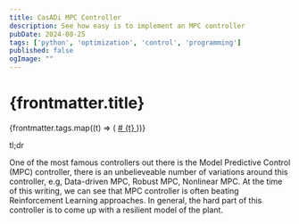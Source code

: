 ```yaml
---
title: CasADi MPC Controller
description: See how easy is to implement an MPC controller
pubDate: 2024-08-25
tags: ['python', 'optimization', 'control', 'programming']
published: false
ogImage: ""
---
```



# {frontmatter.title}

<div class="flex items-center gap-2">
  <div class="flex items-center gap-1">
    <Tags size={16} />
    <div class="flex items-center gap-2">
      {frontmatter.tags.map((t) => (
        <a href="">
          <span># {t}</span>
        </a>
      ))}
    </div>
  </div>
</div>

tl;dr

One of the most famous controllers out there is the Model Predictive Control (MPC) controller, there is an unbelieveable number of
variations around this controller, e.g, Data-driven MPC, Robust MPC, Nonlinear MPC.
At the time of this writing, we can see that MPC controller is often beating Reinforcement Learning approaches.
In general, the hard part of this controller is to come up with a resilient model of the plant.

